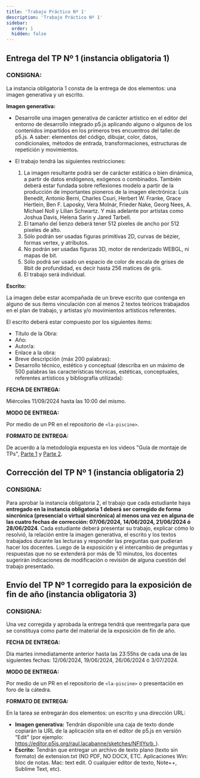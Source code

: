 ```yaml
---
title: 'Trabajo Práctico Nº 1'
description: 'Trabajo Práctico Nº 1'
sidebar:
  order: 1
  hidden: false
---
```


## Entrega del TP Nº 1 (instancia obligatoria 1)

### CONSIGNA:

La instancia obligatoria 1 consta de la entrega de dos elementos: una imagen generativa y un escrito.

**Imagen generativa:**

- Desarrolle una imagen generativa de carácter artístico en el editor del entorno de desarrollo integrado p5.js aplicando alguno o algunos de los contenidos impartidos en los primeros tres encuentros del taller.de p5.js. A saber: elementos del código, dibujar, color, datos, condicionales, métodos de entrada, transformaciones, estructuras de repetición y movimientos.

- El trabajo tendrá las siguientes restricciones:

  1. La imagen resultante podrá ser de carácter estática o bien dinámica, a partir de datos endógenos, exógenos o combinados. También deberá estar fundada sobre reflexiones modelo a partir de la producción de importantes pioneros de la imagen electrónica: Luis Benedit, Antonio Berni, Charles Csuri, Herbert W. Franke, Grace Hertlein, Ben F. Laposky, Vera Molnár, Frieder Nake, Georg Nees, A. Michael Noll y Lilian Schwartz. Y más adelante por artistas como Joshua Davis, Helena Sarin y Jared Tarbell.
  2. El tamaño del lienzo deberá tener 512 pixeles de ancho por 512 pixeles de alto.
  3. Sólo podrán ser usadas figuras primitivas 2D, curvas de bézier, formas vertex, y atributos.
  4. No podrán ser usadas figuras 3D, motor de renderizado WEBGL, ni mapas de bit.
  5. Sólo podrá ser usado un espacio de color de escala de grises de 8bit de profundidad, es decir hasta 256 matices de gris.
  6. El trabajo será individual.


**Escrito:**

La imagen debe estar acompañada de un breve escrito que contenga en alguno de sus ítems vinculación con al menos 2 textos teóricos trabajados en el plan de trabajo, y artistas y/o movimientos artísticos referentes.

El escrito deberá estar compuesto por los siguientes ítems:

- Título de la Obra:
- Año:
- Autor/a:
- Enlace a la obra:
- Breve descripción (máx 200 palabras):
- Desarrollo técnico, estético y conceptual (describa en un máximo de 500 palabras las características técnicas, estéticas, conceptuales, referentes artísticos y bibliografía utilizada):


**FECHA DE ENTREGA:**

Miércoles 11/09/2024 hasta las 10:00 del mismo.

**MODO DE ENTREGA:**

Por medio de un PR en el repositorio de `<la-piscine>`.

**FORMATO DE ENTREGA:**

De acuerdo a la metodología expuesta en los videos "Guía de montaje de TPs", [Parte 1](https://youtu.be/sLJHTH2I-TE?si=OYjr62JwlhtPQqMw) y [Parte 2](https://youtu.be/POcktQWWUG8?si=XwZH298v2N8sZtaR).

## Corrección del TP Nº 1 (instancia obligatoria 2)

### CONSIGNA:

Para aprobar la instancia obligatoria 2, el trabajo que cada estudiante haya **entregado en la instancia obligatoria 1 deberá ser corregido de forma sincrónica (presencial o virtual sincrónica) al menos una vez en alguna de las cuatro fechas de corrección: 07/06/2024, 14/06/2024, 21/06/2024 ó 28/06/2024**. Cada estudiante deberá presentar su trabajo, explicar cómo lo resolvió, la relación entre la imagen generativa, el escrito y los textos trabajados durante las lecturas y responder las preguntas que pudieran hacer los docentes. Luego de la exposición y el intercambio de preguntas y respuestas que no se extenderá por más de 10 minutos, los docentes sugerirán indicaciones de modificación o revisión de alguna cuestión del trabajo presentado.

## Envío del TP Nº 1 corregido para la exposición de fin de año (instancia obligatoria 3)

### CONSIGNA:

Una vez corregida y aprobada la entrega tendrá que reentregarla para que se constituya como parte del material de la exposición de fin de año.

**FECHA DE ENTREGA:**

Día martes inmediatamente anterior hasta las 23:55hs de cada una de las siguientes fechas: 12/06/2024, 19/06/2024, 26/06/2024 ó 3/07/2024.

**MODO DE ENTREGA:**

Por medio de un PR en el repositorio de `<la-piscine>` o presentación en foro de la cátedra.

**FORMATO DE ENTREGA:**

En la tarea se entregarán dos elementos: un escrito y una dirección URL:

- **Imagen generativa:** Tendrán disponible una caja de texto donde copiarán la URL de la aplicación sita en el editor de p5.js en versión “Edit” (por ejemplo: https://editor.p5js.org/raul.lacabanne/sketches/NFIIYsrb_).
- **Escrito:** Tendrán que entregar un archivo de texto plano (texto sin formato) de extension.txt (NO PDF, NO DOCX, ETC. Aplicaciones Win: bloc de notas. Mac: text edit. O cualquier editor de texto, Note++, Sublime Text, etc).
